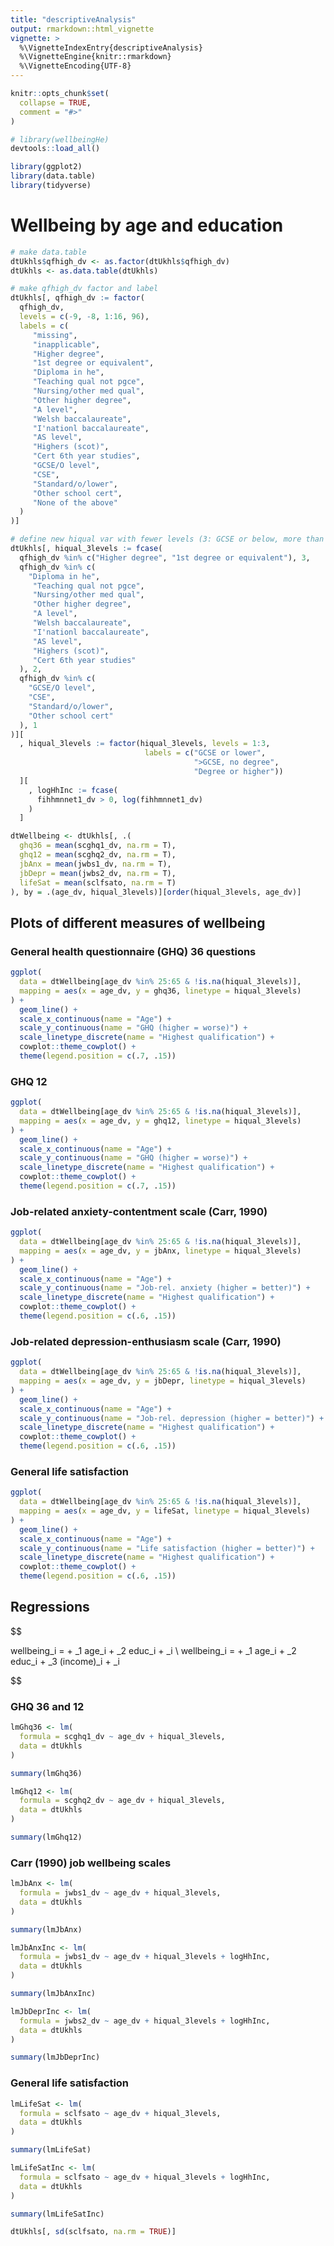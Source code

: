 ```yaml
---
title: "descriptiveAnalysis"
output: rmarkdown::html_vignette
vignette: >
  %\VignetteIndexEntry{descriptiveAnalysis}
  %\VignetteEngine{knitr::rmarkdown}
  %\VignetteEncoding{UTF-8}
---
```


```r
knitr::opts_chunk$set(
  collapse = TRUE,
  comment = "#>"
)
```

```r
# library(wellbeingHe)
devtools::load_all()

library(ggplot2)
library(data.table)
library(tidyverse)
```

# Wellbeing by age and education

```r

# make data.table
dtUkhls$qfhigh_dv <- as.factor(dtUkhls$qfhigh_dv)
dtUkhls <- as.data.table(dtUkhls)

# make qfhigh_dv factor and label
dtUkhls[, qfhigh_dv := factor(
  qfhigh_dv, 
  levels = c(-9, -8, 1:16, 96), 
  labels = c(
     "missing",
     "inapplicable",
     "Higher degree",
     "1st degree or equivalent",
     "Diploma in he",
     "Teaching qual not pgce",
     "Nursing/other med qual",
     "Other higher degree",
     "A level",
     "Welsh baccalaureate",
     "I'nationl baccalaureate",
     "AS level",
     "Highers (scot)",
     "Cert 6th year studies",
     "GCSE/O level",
     "CSE",
     "Standard/o/lower",
     "Other school cert",
     "None of the above"
  )
)]

# define new hiqual var with fewer levels (3: GCSE or below, more than GCSEs no degree, degree or more)
dtUkhls[, hiqual_3levels := fcase(
  qfhigh_dv %in% c("Higher degree", "1st degree or equivalent"), 3,
  qfhigh_dv %in% c(
    "Diploma in he",
     "Teaching qual not pgce",
     "Nursing/other med qual",
     "Other higher degree",
     "A level",
     "Welsh baccalaureate",
     "I'nationl baccalaureate",
     "AS level",
     "Highers (scot)",
     "Cert 6th year studies"
  ), 2,
  qfhigh_dv %in% c(
    "GCSE/O level",
    "CSE",
    "Standard/o/lower",
    "Other school cert"
  ), 1
)][
  , hiqual_3levels := factor(hiqual_3levels, levels = 1:3, 
                              labels = c("GCSE or lower",
                                         ">GCSE, no degree",
                                         "Degree or higher"))
  ][
    , logHhInc := fcase(
      fihhmnnet1_dv > 0, log(fihhmnnet1_dv)
    )
  ]

```

```r

dtWellbeing <- dtUkhls[, .(
  ghq36 = mean(scghq1_dv, na.rm = T),
  ghq12 = mean(scghq2_dv, na.rm = T),
  jbAnx = mean(jwbs1_dv, na.rm = T),
  jbDepr = mean(jwbs2_dv, na.rm = T),
  lifeSat = mean(sclfsato, na.rm = T)
), by = .(age_dv, hiqual_3levels)][order(hiqual_3levels, age_dv)]
```

## Plots of different measures of wellbeing

### General health questionnaire (GHQ) 36 questions
```r

ggplot(
  data = dtWellbeing[age_dv %in% 25:65 & !is.na(hiqual_3levels)],
  mapping = aes(x = age_dv, y = ghq36, linetype = hiqual_3levels)
) + 
  geom_line() +
  scale_x_continuous(name = "Age") +
  scale_y_continuous(name = "GHQ (higher = worse)") +
  scale_linetype_discrete(name = "Highest qualification") +
  cowplot::theme_cowplot() +
  theme(legend.position = c(.7, .15))

```

### GHQ 12
```r

ggplot(
  data = dtWellbeing[age_dv %in% 25:65 & !is.na(hiqual_3levels)],
  mapping = aes(x = age_dv, y = ghq12, linetype = hiqual_3levels)
) + 
  geom_line() +
  scale_x_continuous(name = "Age") +
  scale_y_continuous(name = "GHQ (higher = worse)") +
  scale_linetype_discrete(name = "Highest qualification") +
  cowplot::theme_cowplot() +
  theme(legend.position = c(.7, .15))

```

### Job-related anxiety-contentment scale (Carr, 1990)

```r

ggplot(
  data = dtWellbeing[age_dv %in% 25:65 & !is.na(hiqual_3levels)],
  mapping = aes(x = age_dv, y = jbAnx, linetype = hiqual_3levels)
) + 
  geom_line() +
  scale_x_continuous(name = "Age") +
  scale_y_continuous(name = "Job-rel. anxiety (higher = better)") +
  scale_linetype_discrete(name = "Highest qualification") +
  cowplot::theme_cowplot() +
  theme(legend.position = c(.6, .15))

```
### Job-related depression-enthusiasm scale (Carr, 1990)
```r

ggplot(
  data = dtWellbeing[age_dv %in% 25:65 & !is.na(hiqual_3levels)],
  mapping = aes(x = age_dv, y = jbDepr, linetype = hiqual_3levels)
) + 
  geom_line() +
  scale_x_continuous(name = "Age") +
  scale_y_continuous(name = "Job-rel. depression (higher = better)") +
  scale_linetype_discrete(name = "Highest qualification") +
  cowplot::theme_cowplot() +
  theme(legend.position = c(.6, .15))

```

### General life satisfaction
```r

ggplot(
  data = dtWellbeing[age_dv %in% 25:65 & !is.na(hiqual_3levels)],
  mapping = aes(x = age_dv, y = lifeSat, linetype = hiqual_3levels)
) + 
  geom_line() +
  scale_x_continuous(name = "Age") +
  scale_y_continuous(name = "Life satisfaction (higher = better)") +
  scale_linetype_discrete(name = "Highest qualification") +
  cowplot::theme_cowplot() +
  theme(legend.position = c(.6, .15))

```

## Regressions

$$

wellbeing_i = \alpha + \beta_1 age_i + \beta_2 educ_i + \varepsilon_i \\
wellbeing_i = \alpha + \beta_1 age_i + \beta_2 educ_i + \beta_3 \log(income)_i + \varepsilon_i

$$

### GHQ 36 and 12
```r

lmGhq36 <- lm(
  formula = scghq1_dv ~ age_dv + hiqual_3levels,
  data = dtUkhls
)

summary(lmGhq36)

lmGhq12 <- lm(
  formula = scghq2_dv ~ age_dv + hiqual_3levels,
  data = dtUkhls
)

summary(lmGhq12)

```

### Carr (1990) job wellbeing scales
```r

lmJbAnx <- lm(
  formula = jwbs1_dv ~ age_dv + hiqual_3levels,
  data = dtUkhls
)

summary(lmJbAnx)

lmJbAnxInc <- lm(
  formula = jwbs1_dv ~ age_dv + hiqual_3levels + logHhInc,
  data = dtUkhls
)

summary(lmJbAnxInc)

lmJbDeprInc <- lm(
  formula = jwbs2_dv ~ age_dv + hiqual_3levels + logHhInc,
  data = dtUkhls
)

summary(lmJbDeprInc)

```

### General life satisfaction

```r


lmLifeSat <- lm(
  formula = sclfsato ~ age_dv + hiqual_3levels,
  data = dtUkhls
)

summary(lmLifeSat)

lmLifeSatInc <- lm(
  formula = sclfsato ~ age_dv + hiqual_3levels + logHhInc,
  data = dtUkhls
)

summary(lmLifeSatInc)

dtUkhls[, sd(sclfsato, na.rm = TRUE)]
```
